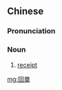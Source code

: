 {{also|回单}}
==Chinese==
{{zh-forms|s=回单}}

===Pronunciation===
{{zh-pron
|m=huídān,er=y
|c=wui4 daan1
|cat=n
}}

===Noun===
{{zh-noun}}

# [[receipt]] {{zh-mw|張}}

[[mg:回單]]